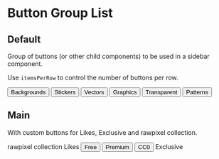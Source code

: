


<Meta title="Sidebar/Filter Buttons" decorators={[withKnobs]} />

# Button Group List

## Default

Group of buttons (or other child components) to be used in a sidebar component.

Use `itemsPerRow` to control the number of buttons per row.

<Preview>
  <Story name="default">
    <Centered style={{width: "270px"}}>
      <ButtonGroupList
        title={text("title", "My title")}
        headingLevel={select("headingLevel", [1, 2, 3, 4, 5, 6], 3)}
        itemsPerRow={select("itemsPerRow", [1, 2, 3], 2)}
      >
        <Button onClick={action("backgrounds")}>Backgrounds</Button>
        <Button onClick={action("stickers")}>Stickers</Button>
        <Button onClick={action("vectors")}>Vectors</Button>
        <Button onClick={action("graphics")}>Graphics</Button>
        <Button onClick={action("transparent")}>Transparent</Button>
        <Button onClick={action("patterns")}>Patterns</Button>
      </ButtonGroupList>
    </Centered>
  </Story>
</Preview>

## Main

With custom buttons for Likes, Exclusive and rawpixel collection.

<Preview>
  <Story name="main">
    <Centered style={{width: "270px", display: "flex", flexDirection: "column"}}>
      <ButtonGroupList key="0" flexGrow itemsPerRow={1}>
        <LogoButton onClick={action("$rawpixelcollection")}>rawpixel collection</LogoButton>
      </ButtonGroupList>
      <HorizontalRule />
      <ButtonGroupList
        key="1"
        itemsPerRow={select("itemsPerRow", [1, 2, 3], 2)}
        flexGrow={boolean("flexGrow", true)}
      >
        <LikesButton onClick={action("$likes")}>Likes</LikesButton>
        <Button onClick={action("$freeimage")}>Free</Button>
        <Button onClick={action("$premium")}>Premium</Button>
        <Button onClick={action("$publicdomain")}>CC0</Button>
        <ExclusiveButton onClick={action("$exclusive")} showLabel={boolean("show exclusive label", true)}>Exclusive</ExclusiveButton>
      </ButtonGroupList>
    </Centered>
  </Story>
</Preview>
